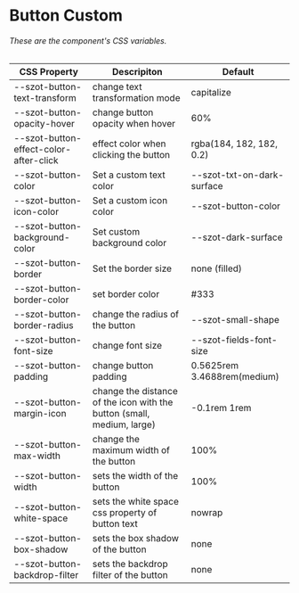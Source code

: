 

<Meta title="Components/FormFields/Button/Custom" />

# Button Custom

###### These are the component's CSS variables.

| CSS Property                           | Descripiton                                                            | Default                     |
| -------------------------------------- | ---------------------------------------------------------------------- | --------------------------- |
| --szot-button-text-transform           | change text transformation mode                                        | capitalize                  |
| --szot-button-opacity-hover            | change button opacity when hover                                       | 60%                         |
| --szot-button-effect-color-after-click | effect color when clicking the button                                  | rgba(184, 182, 182, 0.2)    |
| --szot-button-color                    | Set a custom text color                                                | --szot-txt-on-dark-surface  |
| --szot-button-icon-color               | Set a custom icon color                                                | --szot-button-color         |
| --szot-button-background-color         | Set custom background color                                            | --szot-dark-surface         |
| --szot-button-border                   | Set the border size                                                    | none (filled)               |
| --szot-button-border-color             | set border color                                                       | #333                        |
| --szot-button-border-radius            | change the radius of the button                                        | --szot-small-shape          |
| --szot-button-font-size                | change font size                                                       | --szot-fields-font-size     |
| --szot-button-padding                  | change button padding                                                  | 0.5625rem 3.4688rem(medium) |
| --szot-button-margin-icon              | change the distance of the icon with the button (small, medium, large) | -0.1rem 1rem                |
| --szot-button-max-width                | change the maximum width of the button                                 | 100%                        |
| --szot-button-width                    | sets the width of the button                                           | 100%                        |
| --szot-button-white-space              | sets the white space css property of button text                       | nowrap                      |
| --szot-button-box-shadow               | sets the box shadow of the button                                      | none                        |
| --szot-button-backdrop-filter          | sets the backdrop filter of the button                                 | none                        |
